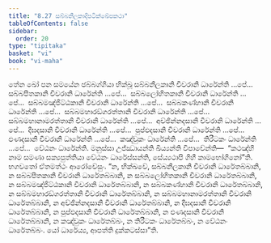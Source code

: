 ```yaml
---
title: "8.27 සබ්බනීලකාදිපටික්ඛේපකථා"
tableOfContents: false
sidebar:
  order: 20
type: "tipitaka"
basket: "vi"
book: "vi-maha"
---
```



<DynamicBreadcrumb />

<Division number="372" book="vi-maha">

<Paragraph number="1720" book="vi-maha">
තේන ඛෝ පන සමයේන ඡබ්බග්ගියා භික්ඛූ සබ්බනීලකානි චීවරානි ධාරේන්ති …පේ…  සබ්බපීතකානි චීවරානි ධාරේන්ති …පේ…  සබ්බලෝහිතකානි චීවරානි ධාරේන්ති …පේ…  සබ්බමඤ්ජිට්ඨකානි චීවරානි ධාරේන්ති …පේ…  සබ්බකණ්හානි චීවරානි ධාරේන්ති …පේ…  සබ්බමහාරඞ්ගරත්තානි චීවරානි ධාරේන්ති …පේ…  සබ්බමහානාමරත්තානි චීවරානි ධාරේන්ති …පේ…  අච්ඡින්නදසානි චීවරානි ධාරේන්ති …පේ…  දීඝදසානි චීවරානි ධාරේන්ති …පේ…  පුප්ඵදසානි චීවරානි ධාරේන්ති …පේ…  ඵණදසානි චීවරානි ධාරේන්ති …පේ…  කඤ්චුකං ධාරේන්ති …පේ…  තිරීටකං ධාරේන්ති …පේ…  වේඨනං ධාරේන්ති. මනුස්සා උජ්ඣායන්ති ඛිය්‍යන්ති විපාචේන්ති—  “කථඤ්හි නාම සමණා සක්‍යපුත්තියා වේඨනං ධාරේස්සන්ති, සේය්‍යථාපි ගිහී කාමභෝගිනෝ”ති. භගවතෝ ඒතමත්ථං ආරෝචේසුං. “න, භික්ඛවේ, සබ්බනීලකානි චීවරානි ධාරේතබ්බානි, න සබ්බපීතකානි චීවරානි ධාරේතබ්බානි, න සබ්බලෝහිතකානි චීවරානි ධාරේතබ්බානි, න සබ්බමඤ්ජිට්ඨකානි චීවරානි ධාරේතබ්බානි, න සබ්බකණ්හානි චීවරානි ධාරේතබ්බානි, න සබ්බමහාරඞ්ගරත්තානි චීවරානි ධාරේතබ්බානි, න සබ්බමහානාමරත්තානි චීවරානි ධාරේතබ්බානි, න අච්ඡින්නදසානි චීවරානි ධාරේතබ්බානි, න දීඝදසානි චීවරානි ධාරේතබ්බානි, න පුප්ඵදසානි චීවරානි ධාරේතබ්බානි, න ඵණදසානි චීවරානි ධාරේතබ්බානි, න කඤ්චුකං ධාරේතබ්බං, න තිරීටකං ධාරේතබ්බං, න වේඨනං ධාරේතබ්බං. යෝ ධාරේය්‍ය, ආපත්ති දුක්කටස්සා”ති.
</Paragraph>
</Division>
